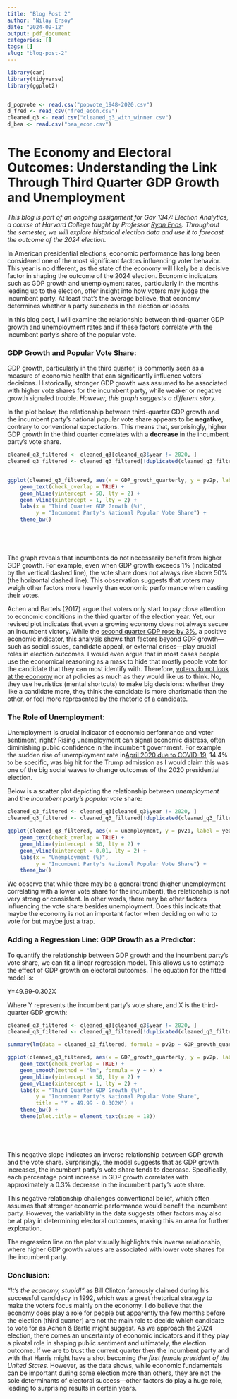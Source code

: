 ```yaml
---
title: "Blog Post 2"
author: "Nilay Ersoy"
date: "2024-09-12"
output: pdf_document
categories: []
tags: []
slug: "blog-post-2"
---
```

```r

library(car)
library(tidyverse)
library(ggplot2) 


d_popvote <- read.csv("popvote_1948-2020.csv")
d_fred <- read_csv("fred_econ.csv")
cleaned_q3 <- read.csv("cleaned_q3_with_winner.csv")
d_bea <- read.csv("bea_econ.csv")
```



# The Economy and Electoral Outcomes: Understanding the Link Through Third Quarter GDP Growth and Unemployment

_This blog is part of an ongoing assignment for Gov 1347: Election Analytics, a course at Harvard College taught by Professor [Ryan Enos](https://www.ryandenos.com). Throughout the semester, we will explore historical election data and use it to forecast the outcome of the 2024 election._


In American presidential elections, economic performance has long been considered one of the most significant factors influencing voter behavior. This year is no different, as the state of the economy will likely be a decisive factor in shaping the outcome of the 2024 election. Economic indicators such as GDP growth and unemployment rates, particularly in the months leading up to the election, offer insight into how voters may judge the incumbent party. At least that's the average believe, that economy determines whether a party succeeds in the election or looses. 

In this blog post, I will examine the relationship between third-quarter GDP growth and unemployment rates and if these factors correlate with the incumbent party’s share of the popular vote.


### GDP Growth and Popular Vote Share:

GDP growth, particularly in the third quarter, is commonly seen as a measure of economic health that can significantly influence voters' decisions. Historically, stronger GDP growth was assumed to be associated with higher vote shares for the incumbent party, while weaker or negative growth signaled trouble. *However, this graph suggests a different story.*

In the plot below, the relationship between third-quarter GDP growth and the incumbent party's national popular vote share appears to be **negative**, contrary to conventional expectations. This means that, surprisingly, higher GDP growth in the third quarter correlates with a **decrease** in the incumbent party's vote share.



```r



cleaned_q3_filtered <- cleaned_q3[cleaned_q3$year != 2020, ]
cleaned_q3_filtered <- cleaned_q3_filtered[!duplicated(cleaned_q3_filtered$year), ]


ggplot(cleaned_q3_filtered, aes(x = GDP_growth_quarterly, y = pv2p, label = year)) +    
    geom_text(check_overlap = TRUE) +  
    geom_hline(yintercept = 50, lty = 2) +    
    geom_vline(xintercept = 1, lty = 2) +    
    labs(x = "Third Quarter GDP Growth (%)", 
         y = "Incumbent Party's National Popular Vote Share") +    
    theme_bw()






```

The graph reveals that incumbents do not necessarily benefit from higher GDP growth. For example, even when GDP growth exceeds 1% (indicated by the vertical dashed line), the vote share does not always rise above 50% (the horizontal dashed line). This observation suggests that voters may weigh other factors more heavily than economic performance when casting their votes.

Achen and Bartels (2017) argue that voters only start to pay close attention to economic conditions in the third quarter of the election year. Yet, our revised plot indicates that even a growing economy does not always secure an incumbent victory. While the [second quarter GDP rose by 3%](https://www.bea.gov/news/glance), a positive economic indicator, this analysis shows that factors beyond GDP growth—such as social issues, candidate appeal, or external crises—play crucial roles in election outcomes. I would even argue that in most cases people use the economical reasoning as a mask to hide that mostly people vote for the candidate that they can most identify with. Therefore, [voters do not look at the economy](https://www.britannica.com/topic/election-political-science/Plurality-and-majority-systems) nor at policies as much as they would like us to think. No, they use heuristics (mental shortcuts) to make big decisions: whether they like a candidate more, they think the candidate is more charismatic than the other, or feel more represented by the rhetoric of a candidate.




### The Role of Unemployment:

Unemployment is crucial indicator of economic performance and voter sentiment, right? Rising unemployment can signal economic distress, often diminishing public confidence in the incumbent government. For example the sudden rise of unemployment rate in[April 2020 due to COVID-19](https://www.pewresearch.org/short-reads/2020/06/11/unemployment-rose-higher-in-three-months-of-covid-19-than-it-did-in-two-years-of-the-great-recession/), 14.4% to be specific, was big hit for the Trump admission as I would claim this was one of the big social waves to change outcomes of the 2020 presidential election.

Below is a scatter plot depicting the relationship between *unemployment* and the *incumbent party’s popular vote* share:


```r


cleaned_q3_filtered <- cleaned_q3[cleaned_q3$year != 2020, ]
cleaned_q3_filtered <- cleaned_q3_filtered[!duplicated(cleaned_q3_filtered$year), ]

ggplot(cleaned_q3_filtered, aes(x = unemployment, y = pv2p, label = year)) +    
    geom_text(check_overlap = TRUE) +    
    geom_hline(yintercept = 50, lty = 2) +    
    geom_vline(xintercept = 0.01, lty = 2) +    
    labs(x = "Unemployment (%)", 
         y = "Incumbent Party's National Popular Vote Share") +    
    theme_bw()


```

We observe that while there may be a general trend (higher unemployment correlating with a lower vote share for the incumbent), the relationship is not very strong or consistent. In other words, there may be other factors influencing the vote share besides unemployment. Does this indicate that maybe the economy is not an important factor when deciding on who to vote for but maybe just a trap.


### Adding a Regression Line: GDP Growth as a Predictor: 

To quantify the relationship between GDP growth and the incumbent party's vote share, we can fit a linear regression model. This allows us to estimate the effect of GDP growth on electoral outcomes. The equation for the fitted model is:

Y=49.99-0.302X

Where Y represents the incumbent party's vote share, and X is the third-quarter GDP growth:

```r



cleaned_q3_filtered <- cleaned_q3[cleaned_q3$year != 2020, ]
cleaned_q3_filtered <- cleaned_q3_filtered[!duplicated(cleaned_q3_filtered$year), ]

summary(lm(data = cleaned_q3_filtered, formula = pv2p ~ GDP_growth_quarterly))

ggplot(cleaned_q3_filtered, aes(x = GDP_growth_quarterly, y = pv2p, label = year)) +    
    geom_text(check_overlap = TRUE) +    
    geom_smooth(method = "lm", formula = y ~ x) +    
    geom_hline(yintercept = 50, lty = 2) +    
    geom_vline(xintercept = 1, lty = 2) +    
    labs(x = "Third Quarter GDP Growth (%)", 
         y = "Incumbent Party's National Popular Vote Share", 
         title = "Y = 49.99 - 0.302X") +    
    theme_bw() +    
    theme(plot.title = element_text(size = 18))






```

This negative slope indicates an inverse relationship between GDP growth and the vote share. Surprisingly, the model suggests that as GDP growth increases, the incumbent party's vote share tends to decrease. Specifically, each percentage point increase in GDP growth correlates with approximately a 0.3% decrease in the incumbent party’s vote share. 

This negative relationship challenges conventional belief, which often assumes that stronger economic performance would benefit the incumbent party. However, the variability in the data suggests other factors may also be at play in determining electoral outcomes, making this an area for further exploration. 

The regression line on the plot visually highlights this inverse relationship, where higher GDP growth values are associated with lower vote shares for the incumbent party.



### Conclusion: 

_"It's the economy, stupid!"_ as Bill Clinton famously claimed during his successful candidacy in 1992, which was a great rhetorical strategy to make the voters focus mainly on the economy. I do believe that the economy does play a role for people but apparently the few months before the election (third quarter) are not the main role to decide which candidate to vote for as Achen & Bartle might suggest. As we approach the 2024 election, there comes an uncertainty of economic indicators and if they play a pivotal role in shaping public sentiment and ultimately, the election outcome. If we are to trust the current quarter then the incumbent party and with that Harris might have a shot becoming *the first female president of the United States.* However, as the data shows, while economic fundamentals can be important during some election more than others, they are not the sole determinants of electoral success—other factors do play a huge role, leading to surprising results in certain years.




